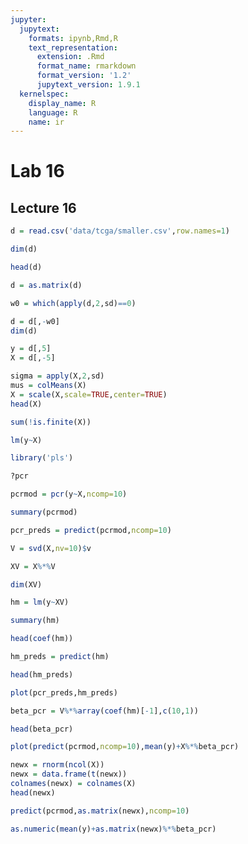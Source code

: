 ---
jupyter:
  jupytext:
    formats: ipynb,Rmd,R
    text_representation:
      extension: .Rmd
      format_name: rmarkdown
      format_version: '1.2'
      jupytext_version: 1.9.1
  kernelspec:
    display_name: R
    language: R
    name: ir
---

# Lab 16
## Lecture 16

```{r}
d = read.csv('data/tcga/smaller.csv',row.names=1)
```

```{r}
dim(d)
```

```{r}
head(d)
```

```{r}
d = as.matrix(d)
```

```{r}
w0 = which(apply(d,2,sd)==0)
```

```{r}
d = d[,-w0]
dim(d)
```

```{r}
y = d[,5]
X = d[,-5]
```

```{r}
sigma = apply(X,2,sd)
mus = colMeans(X)
X = scale(X,scale=TRUE,center=TRUE)
head(X)
```

```{r}
sum(!is.finite(X))
```

```{r}
lm(y~X)
```

```{r}
library('pls')
```

```{r}
?pcr
```

```{r}
pcrmod = pcr(y~X,ncomp=10)
```

```{r}
summary(pcrmod)
```

```{r}
pcr_preds = predict(pcrmod,ncomp=10)
```

```{r}
V = svd(X,nv=10)$v
```

```{r}
XV = X%*%V
```

```{r}
dim(XV)
```

```{r}
hm = lm(y~XV)
```

```{r}
summary(hm)
```

```{r}
head(coef(hm))
```

```{r}
hm_preds = predict(hm)
```

```{r}
head(hm_preds)
```

```{r}
plot(pcr_preds,hm_preds)
```

```{r}
beta_pcr = V%*%array(coef(hm)[-1],c(10,1))
```

```{r}
head(beta_pcr)
```

```{r}
plot(predict(pcrmod,ncomp=10),mean(y)+X%*%beta_pcr)
```

```{r}
newx = rnorm(ncol(X))
newx = data.frame(t(newx))
colnames(newx) = colnames(X)
head(newx)
```

```{r}
predict(pcrmod,as.matrix(newx),ncomp=10)
```

```{r}
as.numeric(mean(y)+as.matrix(newx)%*%beta_pcr)
```
